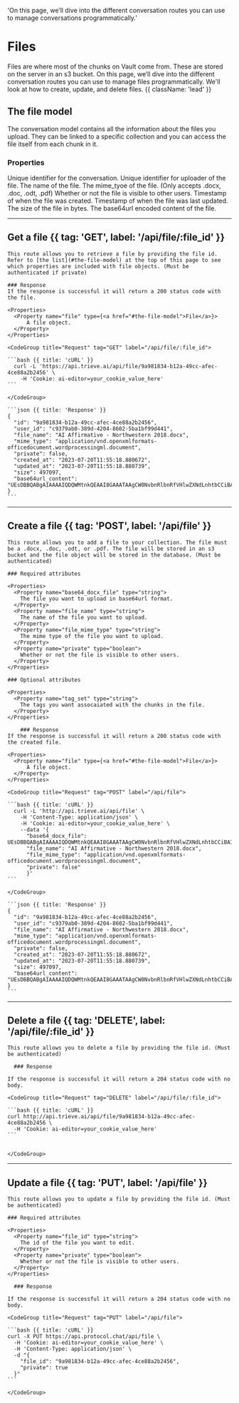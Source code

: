  'On this page, we’ll dive into the different conversation routes you can use to manage conversations programmatically.'

# Files

Files are where most of the chunks on Vault come from. These are stored on the server in an s3 bucket. On this page, we’ll dive into the different conversation routes you can use to manage files programmatically. We'll look at how to create, update, and delete files. {{ className: 'lead' }}

## The file model

The conversation model contains all the information about the files you upload. They can be linked to a specific collection and you can access the file itself from each chunk in it. 

### Properties

<Properties>
  <Property name="id" type="string">
    Unique identifier for the conversation.
  </Property>
  <Property name="user_id" type="string">
    Unique identifier for uploader of the file.
  </Property>
  <Property name="file_name" type="string">
    The name of the file.
  </Property>
  <Property name="mime_type" type="string">
    The mime_tyoe of the file. (Only accepts .docx, .doc, .odt, .pdf)
  </Property>
  <Property name="private" type="boolean">
    Whether or not the file is visible to other users.
  </Property>
  <Property name="created_at" type="timestamp">
    Timestamp of when the file was created.
  </Property>
  <Property name="updated_at" type="timestamp">
    Timestamp of when the file was last updated.
  </Property>
  <Property name="size" type="integer">
    The size of the file in bytes.
  </Property>
  <Property name="base64url_content" type="string">
    The base64url encoded content of the file.
  </Property>
</Properties>


---

## Get a file {{ tag: 'GET', label: '/api/file/:file_id' }}

<Row>
  <Col>

    This route allows you to retrieve a file by providing the file id. Refer to [the list](#the-file-model) at the top of this page to see which properties are included with file objects. (Must be authenticated if private)
  
    ### Response
    If the response is successful it will return a 200 status code with the file.

    <Properties>
      <Property name="file" type={<a href="#the-file-model">File</a>}>
          A file object.
      </Property>
    </Properties>
  </Col>
  <Col sticky>

    <CodeGroup title="Request" tag="GET" label="/api/file/:file_id">

    ```bash {{ title: 'cURL' }}
      curl -L 'https://api.trieve.ai/api/file/9a981834-b12a-49cc-afec-4ce88a2b2456' \
        -H 'Cookie: ai-editor=your_cookie_value_here'
    ```

    </CodeGroup>

    ```json {{ title: 'Response' }}
    {
      "id": "9a981834-b12a-49cc-afec-4ce88a2b2456",
      "user_id": "c9379ab0-389d-4204-8602-5ba1bf99d441",
      "file_name": "AI Affirmative - Northwestern 2018.docx",
      "mime_type": "application/vnd.openxmlformats-officedocument.wordprocessingml.document",
      "private": false,
      "created_at": "2023-07-20T11:55:18.880672",
      "updated_at": "2023-07-20T11:55:18.880739",
      "size": 497097,
      "base64url_content": "UEsDBBQABgAIAAAAIQDQWMtnkQEAAI8GAAATAAgCW0NvbnRlbnRfVHlwZXNdLnhtbCCiBAIooAACAAAAAAAAAAAAAAAAAAAAAAAAAAAA..."
    }
    ```

  </Col>
</Row>

---

## Create a file {{ tag: 'POST', label: '/api/file' }}

<Row>
  <Col>

    This route allows you to add a file to your collection. The file must be a .docx, .doc, .odt, or .pdf. The file will be stored in an s3 bucket and the file object will be stored in the database. (Must be authenticated)

    ### Required attributes

    <Properties>
      <Property name="base64_docx_file" type="string">
        The file you want to upload in base64url format.
      </Property>
      <Property name="file_name" type="string">
        The name of the file you want to upload.
      </Property>
      <Property name="file_mime_type" type="string">
        The mime type of the file you want to upload.
      </Property>
      <Property name="private" type="boolean">
        Whether or not the file is visible to other users.
      </Property>
    </Properties>

    ### Optional attributes

    <Properties>
      <Property name="tag_set" type="string">
        The tags you want assocaiated with the chunks in the file.
      </Property>
    </Properties>

        ### Response
    If the response is successful it will return a 200 status code with the created file.

    <Properties>
      <Property name="file" type={<a href="#the-file-model">File</a>}>
          A file object.
      </Property>
    </Properties>
  </Col>
  <Col sticky>

    <CodeGroup title="Request" tag="POST" label="/api/file">

    ```bash {{ title: 'cURL' }}
      curl -L 'http://api.trieve.ai/api/file' \
        -H 'Content-Type: application/json' \
        -H 'Cookie: ai-editor=your_cookie_value_here' \
        --data '{
          "base64_docx_file": UEsDBBQABgAIAAAAIQDQWMtnkQEAAI8GAAATAAgCW0NvbnRlbnRfVHlwZXNdLnhtbCCiBAIooAACAAAAAAAAAAAAAAAAAAAAAAAAAAAA...,
          "file_name": "AI Affirmative - Northwestern 2018.docx",
          "file_mime_type": "application/vnd.openxmlformats-officedocument.wordprocessingml.document",
          "private": false"
          }'
    ```

    </CodeGroup>

    ```json {{ title: 'Response' }}
    {
      "id": "9a981834-b12a-49cc-afec-4ce88a2b2456",
      "user_id": "c9379ab0-389d-4204-8602-5ba1bf99d441",
      "file_name": "AI Affirmative - Northwestern 2018.docx",
      "mime_type": "application/vnd.openxmlformats-officedocument.wordprocessingml.document",
      "private": false,
      "created_at": "2023-07-20T11:55:18.880672",
      "updated_at": "2023-07-20T11:55:18.880739",
      "size": 497097,
      "base64url_content": "UEsDBBQABgAIAAAAIQDQWMtnkQEAAI8GAAATAAgCW0NvbnRlbnRfVHlwZXNdLnhtbCCiBAIooAACAAAAAAAAAAAAAAAAAAAAAAAAAAAA..."
    }
    ```

  </Col>
</Row>

---

## Delete a file {{ tag: 'DELETE', label: '/api/file/:file_id' }}

<Row>
  <Col>

    This route allows you to delete a file by providing the file id. (Must be authenticated)

      ### Response

    If the response is successful it will return a 204 status code with no body.
  </Col>
  <Col sticky>

    <CodeGroup title="Request" tag="DELETE" label="/api/file/:file_id">

    ```bash {{ title: 'cURL' }}
    curl http://api.trieve.ai/api/file/9a981834-b12a-49cc-afec-4ce88a2b2456 \
      -H 'Cookie: ai-editor=your_cookie_value_here' 
    ```


    </CodeGroup>


  </Col>
</Row>

---

## Update a file {{ tag: 'PUT', label: '/api/file' }}

<Row>
  <Col>

    This route allows you to update a file by providing the file id. (Must be authenticated)

    ### Required attributes

    <Properties>
      <Property name="file_id" type="string">
        The id of the file you want to edit.
      </Property>
      <Property name="private" type="boolean">
        Whether or not the file is visible to other users.
      </Property>
    </Properties>
    
      ### Response

    If the response is successful it will return a 204 status code with no body.
  </Col>
  <Col sticky>

    <CodeGroup title="Request" tag="PUT" label="/api/file">

    ```bash {{ title: 'cURL' }}
    curl -X PUT https://api.protocol.chat/api/file \
      -H 'Cookie: ai-editor=your_cookie_value_here' \
      -H 'Content-Type: application/json' \
      -d "{
        "file_id": "9a981834-b12a-49cc-afec-4ce88a2b2456",
        "private": true
      }"
    ```

    </CodeGroup>

  </Col>
</Row>
